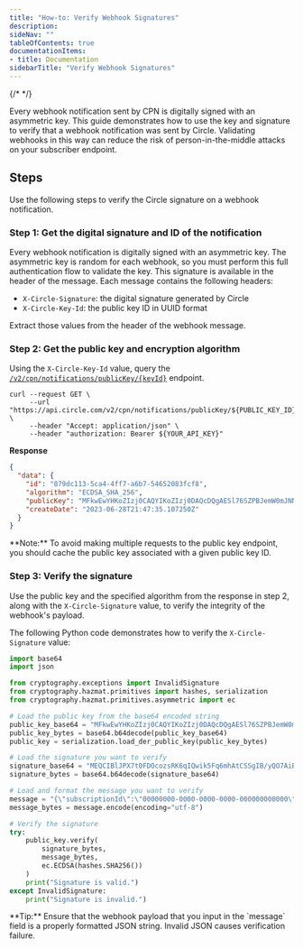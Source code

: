 ```yaml
---
title: "How-to: Verify Webhook Signatures"
description: 
sideNav: ""
tableOfContents: true
documentationItems: 
- title: Documentation
sidebarTitle: "Verify Webhook Signatures"
---
```


{/* <!-- markdownlint-disable MD036 --> */}

Every webhook notification sent by CPN is digitally signed with an asymmetric
key. This guide demonstrates how to use the key and signature to verify that a
webhook notification was sent by Circle. Validating webhooks in this way can
reduce the risk of person-in-the-middle attacks on your subscriber endpoint.

## Steps

Use the following steps to verify the Circle signature on a webhook
notification.

### Step 1: Get the digital signature and ID of the notification

Every webhook notification is digitally signed with an asymmetric key. The
asymmetric key is random for each webhook, so you must perform this full
authentication flow to validate the key. This signature is available in the
header of the message. Each message contains the following headers:

- `X-Circle-Signature`: the digital signature generated by Circle
- `X-Circle-Key-Id`: the public key ID in UUID format

Extract those values from the header of the webhook message.

### Step 2: Get the public key and encryption algorithm

Using the `X-Circle-Key-Id` value, query the
[`/v2/cpn/notifications/publicKey/{keyId}`](/api-reference/cpn/common/get-notification-signature)
endpoint.

```shell
curl --request GET \
     --url "https://api.circle.com/v2/cpn/notifications/publicKey/${PUBLIC_KEY_ID}" \
     --header "Accept: application/json" \
     --header "authorization: Bearer ${YOUR_API_KEY}"
```

**Response**

```json
{
  "data": {
    "id": "879dc113-5ca4-4ff7-a6b7-54652083fcf8",
    "algorithm": "ECDSA_SHA_256",
    "publicKey": "MFkwEwYHKoZIzj0CAQYIKoZIzj0DAQcDQgAESl76SZPBJemW0mJNN4KTvYkLT8bOT4UGhFhzNk3fJqf6iuPlLQLq533FelXwczJbjg2U1PHTvQTK7qOQnDL2Tg==",
    "createDate": "2023-06-28T21:47:35.107250Z"
  }
}
```

<Note>
**Note:** To avoid making multiple requests to the public key endpoint, you
should cache the public key associated with a given public key ID.
</Note>

### Step 3: Verify the signature

Use the public key and the specified algorithm from the response in step 2,
along with the `X-Circle-Signature` value, to verify the integrity of the
webhook's payload.

The following Python code demonstrates how to verify the `X-Circle-Signature`
value:

```python
import base64
import json

from cryptography.exceptions import InvalidSignature
from cryptography.hazmat.primitives import hashes, serialization
from cryptography.hazmat.primitives.asymmetric import ec

# Load the public key from the base64 encoded string
public_key_base64 = "MFkwEwYHKoZIzj0CAQYIKoZIzj0DAQcDQgAESl76SZPBJemW0mJNN4KTvYkLT8bOT4UGhFhzNk3fJqf6iuPlLQLq533FelXwczJbjg2U1PHTvQTK7qOQnDL2Tg=="
public_key_bytes = base64.b64decode(public_key_base64)
public_key = serialization.load_der_public_key(public_key_bytes)

# Load the signature you want to verify
signature_base64 = "MEQCIBlJPX7t0FDOcozsRK6qIQwik5Fq6mhAtCSSgIB/yQO7AiB9U5lVpdufKvPhk3cz4TH2f5MP7ArnmPRBmhPztpsIFQ=="
signature_bytes = base64.b64decode(signature_base64)

# Load and format the message you want to verify
message = "{\"subscriptionId\":\"00000000-0000-0000-0000-000000000000\",\"notificationId\":\"00000000-0000-0000-0000-000000000000\",\"notificationType\":\"webhooks.test\",\"notification\":{\"hello\":\"world\"},\"timestamp\":\"2024-01-26T18:22:19.779834211Z\",\"version\":2}"
message_bytes = message.encode(encoding="utf-8")

# Verify the signature
try:
    public_key.verify(
        signature_bytes,
        message_bytes,
        ec.ECDSA(hashes.SHA256())
    )
    print("Signature is valid.")
except InvalidSignature:
    print("Signature is invalid.")
```

<Tip>
**Tip:** Ensure that the webhook payload that you input in the `message` field
is a properly formatted JSON string. Invalid JSON causes verification failure.
</Tip>
